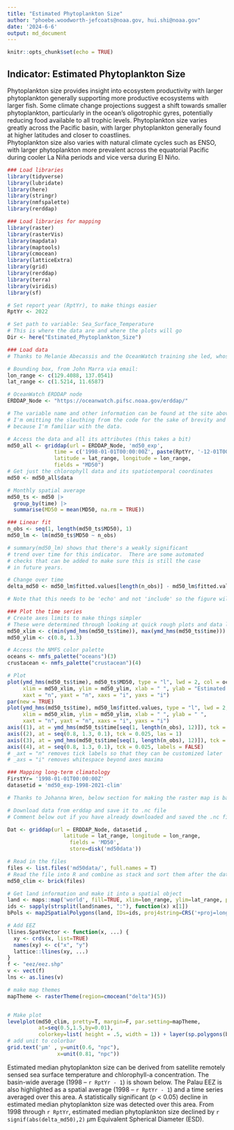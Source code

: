 ```yaml
---
title: "Estimated Phytoplankton Size"
author: "phoebe.woodworth-jefcoats@noaa.gov, hui.shi@noaa.gov"
date: '2024-6-6'
output: md_document
---
```


```r
knitr::opts_chunk$set(echo = TRUE)
```


## __Indicator: Estimated Phytoplankton Size__
Phytoplankton size provides insight into ecosystem productivity with larger 
phytoplankton generally supporting more productive ecosystems with larger fish. 
Some climate change projections suggest a shift towards smaller phytoplankton, 
particularly in the ocean’s oligotrophic gyres, potentially reducing food available 
to all trophic levels. Phytoplankton size varies greatly across the Pacific basin, 
with larger phytoplankton generally found at higher latitudes and closer to coastlines.  
Phytoplankton size also varies with natural climate cycles such as ENSO, with larger 
phytoplankton more prevalent across the equatorial Pacific during cooler La Niña 
periods and vice versa during El Niño.

```r
### Load libraries
library(tidyverse)
library(lubridate)
library(here)
library(stringr)
library(nmfspalette)
library(rerddap)
```

```r
### Load libraries for mapping
library(raster)
library(rasterVis)
library(mapdata)
library(maptools)
library(cmocean)
library(latticeExtra)
library(grid)
library(rerddap)
library(terra)
library(viridis)
library(sf)
```
```r
# Set report year (RptYr), to make things easier
RptYr <- 2022

# Set path to variable: Sea_Surface_Temperature
# This is where the data are and where the plots will go
Dir <- here("Estimated_Phytoplankton_Size")
```

```r
### Load data
# Thanks to Melanie Abecassis and the OceanWatch training she led, whose code I'm borrowing here

# Bounding box, from John Marra via email:
lon_range <- c(129.4088, 137.0541)
lat_range <- c(1.5214, 11.6587)

# OceanWatch ERDDAP node
ERDDAP_Node <- "https://oceanwatch.pifsc.noaa.gov/erddap/"

# The variable name and other information can be found at the site above.
# I'm omitting the sleuthing from the code for the sake of brevity and
# because I'm familiar with the data.

# Access the data and all its attributes (this takes a bit)
md50_all <- griddap(url = ERDDAP_Node, 'md50_exp', 
               time = c('1998-01-01T00:00:00Z', paste(RptYr, '-12-01T00:00:00Z', sep = "")),
               latitude = lat_range, longitude = lon_range,
               fields = "MD50")
# Get just the chlorophyll data and its spatiotemporal coordinates
md50 <- md50_all$data
```

```r
# Monthly spatial average
md50_ts <- md50 |>
  group_by(time) |>
  summarise(MD50 = mean(MD50, na.rm = TRUE))
```

```r
### Linear fit
n_obs <- seq(1, length(md50_ts$MD50), 1)
md50_lm <- lm(md50_ts$MD50 ~ n_obs)

# summary(md50_lm) shows that there's a weakly significant 
# trend over time for this indicator.  There are some automated
# checks that can be added to make sure this is still the case
# in future years.

# Change over time
delta_md50 <- md50_lm$fitted.values[length(n_obs)] - md50_lm$fitted.value[1]
```

```r
# Note that this needs to be 'echo' and not 'include' so the figure will show up

### Plot the time series
# Create axes limits to make things simpler
# These were determined through looking at quick rough plots and data limits
md50_xlim <- c(min(ymd_hms(md50_ts$time)), max(ymd_hms(md50_ts$time)))
md50_ylim <- c(0.8, 1.3)

# Access the NMFS color palette
oceans <- nmfs_palette("oceans")(3)
crustacean <- nmfs_palette("crustacean")(4)

# Plot
plot(ymd_hms(md50_ts$time), md50_ts$MD50, type = "l", lwd = 2, col = oceans[2], 
     xlim = md50_xlim, ylim = md50_ylim, xlab = " ", ylab = "Estimated Phytoplankton Size (ESD)",
     xaxt = "n", yaxt = "n", xaxs = "i", yaxs = "i")
par(new = TRUE)
plot(ymd_hms(md50_ts$time), md50_lm$fitted.values, type = "l", lwd = 2, col = crustacean[1], 
     xlim = md50_xlim, ylim = md50_ylim, xlab = " ", ylab = " ",
     xaxt = "n", yaxt = "n", xaxs = "i", yaxs = "i")
axis((1), at = ymd_hms(md50_ts$time[seq(1, length(n_obs), 12)]), tck = 0.025, labels = year(make_date(seq(1998, RptYr, 1))))
axis((2), at = seq(0.8, 1.3, 0.1), tck = 0.025, las = 1)
axis((3), at = ymd_hms(md50_ts$time[seq(1, length(n_obs), 12)]), tck = 0.025, labels = FALSE)
axis((4), at = seq(0.8, 1.3, 0.1), tck = 0.025, labels = FALSE)
# _axt = "n" removes tick labels so that they can be customized later 
# _axs = "i" removes whitespace beyond axes maxima
```

```r
### Mapping long-term climatology
FirstYr= '1998-01-01T00:00:00Z'
datasetid = 'md50_exp-1998-2021-clim'

# Thanks to Johanna Wren, below section for making the raster map is based on her script

# Download data from erddap and save it to .nc file
# Comment below out if you have already downloaded and saved the .nc file

Dat <- griddap(url = ERDDAP_Node, datasetid ,  
                  latitude = lat_range, longitude = lon_range,
                    fields = 'MD50',
                    store=disk('md50data'))

# Read in the files
files <- list.files('md50data/', full.names = T)
# Read the file into R and combine as stack and sort them after the date (name)
md50_clim <- brick(files)

# Get land information and make it into a spatial object
land <- maps::map('world', fill=TRUE, xlim=lon_range, ylim=lat_range, plot=FALSE)
ids <- sapply(strsplit(land$names, ":"), function(x) x[1])
bPols <- map2SpatialPolygons(land, IDs=ids, proj4string=CRS('+proj=longlat +datum=WGS84 +no_defs'))

# Add EEZ
llines.SpatVector <- function(x, ...) {
  xy <- crds(x, list=TRUE)
  names(xy) <- c("x", "y")
  lattice::llines(xy, ...)
}
f <- "eez/eez.shp"
v <- vect(f)
lns <- as.lines(v)

# make map themes
mapTheme <- rasterTheme(region=cmocean("delta")(5))


# Make plot
levelplot(md50_clim, pretty=T, margin=F, par.setting=mapTheme,  
          at=seq(0.5,1.5,by=0.01),
          colorkey=list( height = .5, width = 1)) + layer(sp.polygons(bPols)) + layer(llines(lns))
# add unit to colorbar
grid.text('μm' , y=unit(0.6, "npc"), 
                x=unit(0.81, "npc"))  
```  



Estimated median phytoplankton size can be derived from satellite remotely sensed sea 
surface temperature and chlorophyll-a concentration.  The basin-wide average (1998 – `r RptYr - 1`) 
is shown below.  The Palau EEZ is also highlighted as a spatial average (1998 – `r RptYr - 1`)
and a time series averaged over this area.  A statistically significant (p < 0.05) decline 
in estimated median phytoplankton size was detected over this area.  From 1998 through `r RptYr`,
estimated median phytoplankton size declined by `r signif(abs(delta_md50),2)` $\mu$m Equivalent 
Spherical Diameter (ESD).

